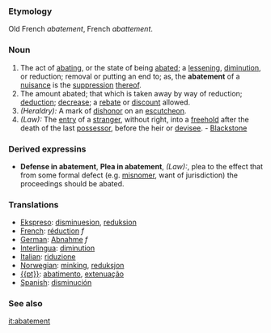 ===Etymology===
Old French ''abatement'', French ''abattement''.
===Noun===
#The act of [[abating]], or the state of being [[abate]]d; a [[lessening]], [[diminution]], or reduction; removal or putting an end to; as, the '''abatement''' of a [[nuisance]] is the [[suppression]] [[thereof]].
#The amount abated; that which is taken away by way of reduction; [[deduction]]; [[decrease]]; a [[rebate]] or [[discount]] allowed.
#''(Heraldry):'' A mark of [[dishonor]] on an [[escutcheon]].
#''(Law):'' The [[entry]] of a [[stranger]], without right, into a [[freehold]] after the death of the last [[possessor]], before the heir or [[devisee]]. - [[Blackstone]]
===Derived expressins===
*'''Defense in abatement''', '''Plea in abatement''', ''(Law):'', plea to the effect that from some formal defect (e.g. [[misnomer]], want of jurisdiction) the proceedings should be abated.
===Translations===
*[[Ekspreso]]: [[disminuesion]], [[reduksion]] 
*[[French]]: [[réduction]] ''f''
*[[German]]: [[Abnahme]] ''f''
*[[Interlingua]]: [[diminution]]
*[[Italian]]: [[riduzione]]
*[[Norwegian]]: [[minking]], [[reduksjon]]
* [[{{pt}}]]: [[abatimento]], [[extenuação]]
*[[Spanish]]: [[disminución]]

===See also===
{{Wikisource1911Enc|Abatement}}

[[it:abatement]]